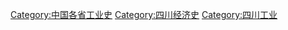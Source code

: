 [[Category:中国各省工业史|Category:中国各省工业史]]
[[Category:四川经济史|Category:四川经济史]]
[[Category:四川工业|Category:四川工业]]